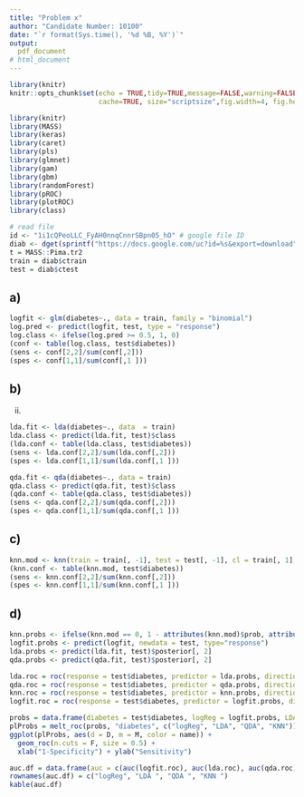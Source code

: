 ```yaml
---
title: "Problem x"
author: "Candidate Number: 10100"
date: "`r format(Sys.time(), '%d %B, %Y')`"
output: 
  pdf_document
# html_document
---
```

  
```r
library(knitr)
knitr::opts_chunk$set(echo = TRUE,tidy=TRUE,message=FALSE,warning=FALSE,strip.white=TRUE,prompt=FALSE,
                      cache=TRUE, size="scriptsize",fig.width=4, fig.height=3, fig.align = "center")
```


```r
library(knitr)
library(MASS)
library(keras)
library(caret)
library(pls)
library(glmnet)
library(gam)
library(gbm)
library(randomForest)
library(pROC)
library(plotROC)
library(class)
```

```r
# read file
id <- "1i1cQPeoLLC_FyAH0nnqCnnrSBpn05_hO" # google file ID
diab <- dget(sprintf("https://docs.google.com/uc?id=%s&export=download", id))
t = MASS::Pima.tr2 
train = diab$ctrain
test = diab$ctest
```


## a)
```r
logfit <- glm(diabetes~., data = train, family = "binomial")
log.pred <- predict(logfit, test, type = "response")
log.class <- ifelse(log.pred >= 0.5, 1, 0)
(conf <- table(log.class, test$diabetes))
(sens <- conf[2,2]/sum(conf[,2]))
(spes <- conf[1,1]/sum(conf[,1 ]))
```

## b)
(ii)
```r
lda.fit <- lda(diabetes~., data  = train)
lda.class <- predict(lda.fit, test)$class
(lda.conf <- table(lda.class, test$diabetes))
(sens <- lda.conf[2,2]/sum(lda.conf[,2]))
(spes <- lda.conf[1,1]/sum(lda.conf[,1 ]))

qda.fit <- qda(diabetes~., data = train)
qda.class <- predict(qda.fit, test)$class
(qda.conf <- table(qda.class, test$diabetes))
(sens <- qda.conf[2,2]/sum(qda.conf[,2]))
(spes <- qda.conf[1,1]/sum(qda.conf[,1 ]))
```
## c)

```r
knn.mod <- knn(train = train[, -1], test = test[, -1], cl = train[, 1], k = 25, prob = T)
(knn.conf <- table(knn.mod, test$diabetes))
(sens <- knn.conf[2,2]/sum(knn.conf[,2]))
(spes <- knn.conf[1,1]/sum(knn.conf[,1 ]))

```

## d)
```r
knn.probs <- ifelse(knn.mod == 0, 1 - attributes(knn.mod)$prob, attributes(knn.mod)$prob)
logfit.probs <- predict(logfit, newdata = test, type="response")
lda.probs <- predict(lda.fit, test)$posterior[, 2]
qda.probs <- predict(qda.fit, test)$posterior[, 2]

lda.roc = roc(response = test$diabetes, predictor = lda.probs, direction = "<")
qda.roc = roc(response = test$diabetes, predictor = qda.probs, direction = "<")
knn.roc = roc(response = test$diabetes, predictor = knn.probs, direction = "<")
logfit.roc = roc(response = test$diabetes, predictor = logfit.probs, direction = "<")

probs = data.frame(diabetes = test$diabetes, logReg = logfit.probs, LDA = lda.probs, QDA = qda.probs, KNN = knn.probs)
plProbs = melt_roc(probs, "diabetes", c("logReg", "LDA", "QDA", "KNN")) 
ggplot(plProbs, aes(d = D, m = M, color = name)) + 
  geom_roc(n.cuts = F, size = 0.5) +
  xlab("1-Specificity") + ylab("Sensitivity")

auc.df = data.frame(auc = c(auc(logfit.roc), auc(lda.roc), auc(qda.roc), auc(knn.roc))) 
rownames(auc.df) = c("logReg", "LDA ", "QDA ", "KNN ")
kable(auc.df)
```

